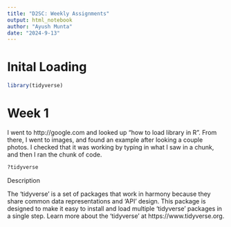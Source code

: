 ```yaml
---
title: "D2SC: Weekly Assignments"
output: html_notebook
author: "Ayush Munta"
date: "2024-9-13"
---
```

# Inital Loading
```r
library(tidyverse)
```
# Week 1

I went to http://google.com and looked up "how to load library in R". From there, I went to images, and found an example after looking a couple photos. I checked that it was working by typing in what I saw in a chunk, and then I ran the chunk of code. 

```r
?tidyverse
```

Description

The 'tidyverse' is a set of packages that work in harmony because they share common data representations and 'API' design. This package is designed to make it easy to install and load multiple 'tidyverse' packages in a single step. Learn more about the 'tidyverse' at https://www.tidyverse.org.
